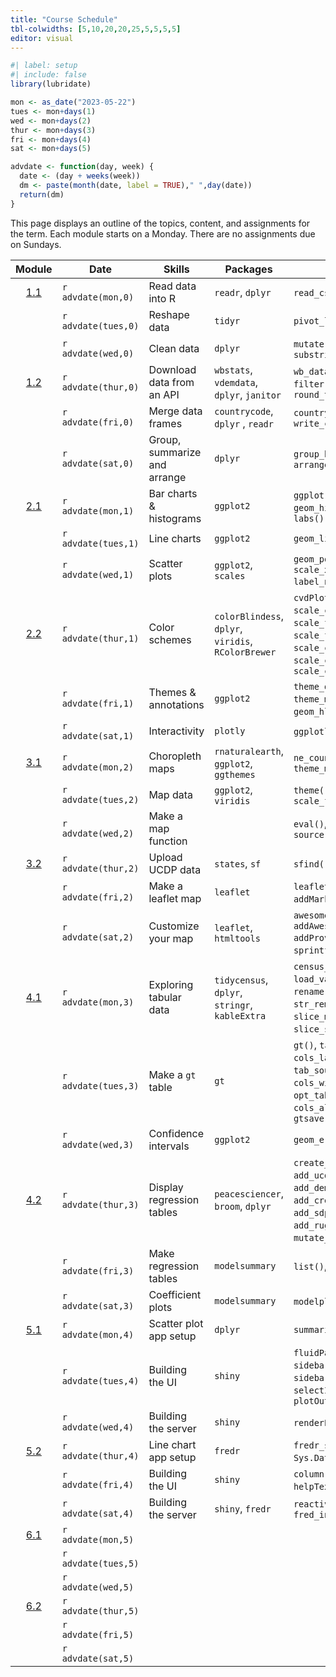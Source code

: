 ```yaml
---
title: "Course Schedule"
tbl-colwidths: [5,10,20,20,25,5,5,5,5]
editor: visual
---
```


```r
#| label: setup
#| include: false
library(lubridate)

mon <- as_date("2023-05-22")
tues <- mon+days(1)
wed <- mon+days(2)
thur <- mon+days(3)
fri <- mon+days(4)
sat <- mon+days(5)

advdate <- function(day, week) {
  date <- (day + weeks(week))
  dm <- paste(month(date, label = TRUE)," ",day(date))
  return(dm)  
}
```

This page displays an outline of the topics, content, and assignments
for the term. Each module starts on a Monday. There are no assignments
due on Sundays.

::: column-screen-inset-right
|                    Module                    | Date                | Skills                       | Packages                                            | Functions                                                                                                                                                                           |                                      Readings                                       |                                  Reference                                  | Videos                                                                                                                                                      |                           Assignments                           |
|:--------------------------------------------:|---------------------|------------------------------|-----------------------------------------------------|-------------------------------------------------------------------------------------------------------------------------------------------------------------------------------------|:-----------------------------------------------------------------------------------:|:---------------------------------------------------------------------------:|-------------------------------------------------------------------------------------------------------------------------------------------------------------|:---------------------------------------------------------------:|
| [1.1](/modules/module-1.1.html "Module 1.1") | `r advdate(mon,0)`  | Read data into R             | `readr`, `dplyr`                                    | `read_csv()`, `glimpse()`                                                                                                                                                           |                                                                                     | [📖](https://r4ds.hadley.nz/data-import.html#introduction "r4ds 8.1 & 8.2") | [🖥️](https://youtu.be/YLOaKB8dfF4 "Downloading World Bank data")[🖥️](https://youtu.be/XOGXn8IiHK8 "Reading data from a flat file")                          |                                                                 |
|                                              | `r advdate(tues,0)` | Reshape data                 | `tidyr`                                             | `pivot_longer()`                                                                                                                                                                    |                                                                                     |        [📖](https://r4ds.hadley.nz/data-tidy.html "r4ds 6.1 & 6.3")         | [🖥️](https://youtu.be/ud36szsO9a4 "Reshaping data")                                                                                                         |                                                                 |
|                                              | `r advdate(wed,0)`  | Clean data                   | `dplyr`                                             | `mutate()`, `mutate_at()`, `substring()`                                                                                                                                            |    [📖](https://link.springer.com/article/10.1057/palgrave.ap.5500151 "Norris")     |                                                                             | [🖥️](https://youtu.be/syG5cdmtXSo "Truncating strings, changing variable types")[🖥️](https://youtu.be/M-uuPBdBCTw "Cleaning variable names")                |                               📘                                |
| [1.2](/modules/module-1.2.html "Module 1.2") | `r advdate(thur,0)` | Download data from an API    | `wbstats`, `vdemdata`, `dplyr`, `janitor`           | `wb_data()`, `vdem`, `select_()`, `filter()`, `case_match()`, `round_to_fraction()`                                                                                                 |                                                                                     |                                                                             | [🖥️](https://youtu.be/cBRTP2imt_o "Dowload data from the World Bank")[🖥️](https://youtu.be/7CvYTeMP_PU "Filter data and select variables")                  |                                                                 |
|                                              | `r advdate(fri,0)`  | Merge data frames            | `countrycode`, `dplyr` , `readr`                    | `countrycode()`, `left_join()`, `write_csv()`                                                                                                                                       |                                                                                     |   [📖](https://r4ds.hadley.nz/joins.html#sec-mutating-joins "r4ds, 20.3")   | [🖥️](https://youtu.be/ZGD0kO_iwAM "Add country codes to data frame")[🖥️](https://youtu.be/wNF3ZPneHWw "Merge two data frames")                              |                                                                 |
|                                              | `r advdate(sat,0)`  | Group, summarize and arrange | `dplyr`                                             | `group_by()`, `summarize()`, `arrange()`                                                                                                                                            |                                                                                     |     [📖](https://r4ds.hadley.nz/data-transform.html#groups "r4ds, 4.5")     | [🖥️](https://youtu.be/2nX9p6arQjg "Group, summarize and arrange")                                                                                           |                              📘 🧮                              |
| [2.1](/modules/module-2.1.html "Module 2.1") | `r advdate(mon,1)`  | Bar charts & histograms      | `ggplot2`                                           | `ggplot()`, `geom_col()`, `geom_histogram()`, `aes()`, `labs()`                                                                                                                     |                                                                                     |                                                                             | [🖥️](https://youtu.be/hl02sVTyCRA "Bar charts")[🖥️](https://youtu.be/LuNDAIQXx9w "Histograms")                                                              |                                                                 |
|                                              | `r advdate(tues,1)` | Line charts                  | `ggplot2`                                           | `geom_line()`                                                                                                                                                                       |                                                                                     |                                                                             | [🖥️](https://youtu.be/cHos9y261SQ "Line charts")                                                                                                            |                                                                 |
|                                              | `r advdate(wed,1)`  | Scatter plots                | `ggplot2`, `scales`                                 | `geom_point()`, `geom_smooth()`, `scale_x_log10(),` `label_number()`, `geom_text()`                                                                                                 |     [📖](https://www-jstor-org.proxygw.wrlc.org/stable/1951731?seq=8 "Lipset")      |                                                                             | [🖥️](https://youtu.be/Cvme3C268wE "Scatter plots")                                                                                                          |                               📘                                |
| [2.2](/modules/module-2.2.html "Module 2.2") | `r advdate(thur,1)` | Color schemes                | `colorBlindess`, `dplyr`, `viridis`, `RColorBrewer` | `cvdPlot()`, `scale_color_manual()`, `scale_fill_viridis_d()`, `scale_fill_brewer()`, `scale_color_manual()`, `scale_color_viridis_d()`, `scale_color_brewer`                       |                                                                                     |                                                                             | [🖥️](https://youtu.be/fBCtSjg_-Ik "Color schemes")                                                                                                          |                                                                 |
|                                              | `r advdate(fri,1)`  | Themes & annotations         | `ggplot2`                                           | `theme_dark()`, `theme_minimal()`, `annotate()`, `geom_hline()`, `geom_vline()`                                                                                                     |                                                                                     |                                                                             | [🖥️](https://youtu.be/Le0OJXdsy3o "Themes")[🖥️](https://youtu.be/uEpBMgWilXc "Annotations")                                                                 |                                                                 |
|                                              | `r advdate(sat,1)`  | Interactivity                | `plotly`                                            | `ggplotly()`, `layout()`                                                                                                                                                            |                                                                                     |                                                                             | [🖥️](https://youtu.be/T-7jtbcwaJ0 "Interactivity")                                                                                                          |                              📘 🧮                              |
| [3.1](/modules/module-3.1.html "Module 3.1") | `r advdate(mon,2)`  | Choropleth maps              | `rnaturalearth`, `ggplot2`, `ggthemes`              | `ne_countries()`, `geom_sf()`, `theme_map()`                                                                                                                                        |                                                                                     |                                                                             | [🖥️](https://youtu.be/HB3PMF93hzs "Choropleth maps")                                                                                                        |                                                                 |
|                                              | `r advdate(tues,2)` | Map data                     | `ggplot2`, `viridis`                                | `theme()`, `scale_fill_viridis_c()`                                                                                                                                                 |                                                                                     |                                                                             | [🖥️](https://youtu.be/5RnnGov3Iw4 "Map World Bank data")                                                                                                    |                                                                 |
|                                              | `r advdate(wed,2)`  | Make a map function          |                                                     | `eval()`, `parse()`, `function()`, `source()`                                                                                                                                       | [📖](https://www-jstor-org.proxygw.wrlc.org/stable/j.ctt7s3wz.10 "Ross, Chapter 3") |                                                                             | [🖥️](https://youtu.be/m42vrbEEHT4 "Turn your map into a function")                                                                                          |                               📘                                |
| [3.2](/modules/module-3.1.html "Module 3.1") | `r advdate(thur,2)` | Upload UCDP data             | `states`, `sf`                                      | `sfind()`, `st_as_sf()`                                                                                                                                                             |                                                                                     |                                                                             | [🖥️](https://youtu.be/If2PwFv90iI "Upload UCDP data")                                                                                                       |                                                                 |
|                                              | `r advdate(fri,2)`  | Make a leaflet map           | `leaflet`                                           | `leaflet()`, `addTiles()`, `addMarkers()`, `setView()`                                                                                                                              |                                                                                     |                                                                             | [🖥️](https://youtu.be/hHUPqgHRqYU "Make a leaflet map")                                                                                                     |                                                                 |
|                                              | `r advdate(sat,2)`  | Customize your map           | `leaflet`, `htmltools`                              | `awesomeIcons()`, `addAwesomeMarkers(),` `addProviderTiles()`, `sprintf()`, `lapply()`, `HTML`                                                                                      |                                                                                     |                                                                             | [🖥️](https://youtu.be/qLYeSsoDvgs "Customize your map")                                                                                                     |                              📘 🧮                              |
| [4.1](/modules/module-4.1.html "Module 4.1") | `r advdate(mon,3)`  | Exploring tabular data       | `tidycensus`, `dplyr`, `stringr`, `kableExtra`      | `census_api_key()`, `load_variables()`, `get_acs()`, `rename()`, `rename_with`, `str_remove()`, `kable()`, `slice_max()`, `slice_min()`, `slice_sample()`, `bind_rows()`            |                                                                                     |                                                                             | [🖥️](Working%20with%20tidycensus "https://www.youtube.com/embed/wo9vZccmqwc")[🖥️](https://www.youtube.com/embed/wo9vZccmqwc "Explore data with kableExtra") |                                                                 |
|                                              | `r advdate(tues,3)` | Make a `gt` table            | `gt`                                                | `gt()`, `tab_header()`, `cols_label()`, `fmt_currency()`, `tab_source_note()`, `cols_width()`, `opt_table_font()`, `cols_align()`, `tab_options()`, `gtsave()`                      |                                                                                     |                                                                             | [🖥️](https://www.youtube.com/embed/wo9vZccmqwc "Make a gt table")                                                                                           |                                                                 |
|                                              | `r advdate(wed,3)`  | Confidence intervals         | `ggplot2`                                           | `geom_errorbar()`                                                                                                                                                                   |            [📖](https://www.jstor.org/stable/3118222 "Fearon & Laitin")             |                                                                             | [🖥️](https://www.youtube.com/embed/wo9vZccmqwc "Make a coefficient plot")                                                                                   |                               📘                                |
| [4.2](/modules/module-4.2.html "Module 4.2") | `r advdate(thur,3)` | Display regression tables    | `peacesciencer`, `broom`, `dplyr`                   | `create_stateyears()`, `add_ucdp_acd()`, `add_democracy()`, `add_creg_fractionalization()`, `add_sdp_gdp()`, `add_rugged_terrain()`, `tidy()`, `mutate_if()`, `glm()`, `binomial()` |                                                                                     |                                                                             | 🖥️                                                                                                                                                          |                                                                 |
|                                              | `r advdate(fri,3)`  | Make regression tables       | `modelsummary`                                      | `list()`, `modelsummary()`                                                                                                                                                          |                                                                                     |                                                                             | 🖥️                                                                                                                                                          | [✍️](/project/project-assignment-1.html "Project assignment 1") |
|                                              | `r advdate(sat,3)`  | Coefficient plots            | `modelsummary`                                      | `modelplot()`, `rev()`                                                                                                                                                              |                                                                                     |                                                                             | 🖥️                                                                                                                                                          |                              📘 🧮                              |
| [5.1](/modules/module-5.1.html "Module 5.1") | `r advdate(mon,4)`  | Scatter plot app setup       | `dplyr`                                             | `summarize_all()`                                                                                                                                                                   |                                                                                     |                                                                             | 🖥️                                                                                                                                                          |                                                                 |
|                                              | `r advdate(tues,4)` | Building the UI              | `shiny`                                             | `fluidPage()`, `titlePanel()`, `sidebarLayout()`, `sidebarPanel()`, `selectInput()`, `mainPanel()`, `plotOutput()`                                                                  |                                                                                     |                                                                             | 🖥️                                                                                                                                                          |                                                                 |
|                                              | `r advdate(wed,4)`  | Building the server          | `shiny`                                             | `renderPlot()`, `shinyApp()`                                                                                                                                                        |       [📖](https://muse-jhu-edu.proxygw.wrlc.org/article/225602 "Huntington")       |                                                                             | 🖥️                                                                                                                                                          |                               📘                                |
|   [5.2](/modules/module-5.2 "Module 5.2")    | `r advdate(thur,4)` | Line chart app setup         | `fredr`                                             | `fredr_set_key()` , `as.Date()` , `Sys.Date()` ,                                                                                                                                    |                                                                                     |                                                                             | 🖥️                                                                                                                                                          |                                                                 |
|                                              | `r advdate(fri,4)`  | Building the UI              | `shiny`                                             | `column()`, `wellPanel()`, `helpText()`, `sliderInput()`                                                                                                                            |                                                                                     |                                                                             | 🖥️                                                                                                                                                          | [✍️](/project/project-assignment-2.html "Project assignment 2") |
|                                              | `r advdate(sat,4)`  | Building the server          | `shiny`, `fredr`                                    | `reactive()`, `fredr()`, `fred_indicator()`                                                                                                                                         |                                                                                     |                                                                             | 🖥️                                                                                                                                                          |                              📘 🧮                              |
| [6.1](/modules/module-6.1.html "Module 6.1") | `r advdate(mon,5)`  |                              |                                                     |                                                                                                                                                                                     |                                                                                     |                                                                             | 🖥️                                                                                                                                                          |                                                                 |
|                                              | `r advdate(tues,5)` |                              |                                                     |                                                                                                                                                                                     |                                                                                     |                                                                             |                                                                                                                                                             |                                                                 |
|                                              | `r advdate(wed,5)`  |                              |                                                     |                                                                                                                                                                                     |                                                                                     |                                                                             |                                                                                                                                                             |                                                                 |
| [6.2](/modules/module-6.2.html "Module 6.2") | `r advdate(thur,5)` |                              |                                                     |                                                                                                                                                                                     |                                                                                     |                                                                             | 🖥️                                                                                                                                                          |                                                                 |
|                                              | `r advdate(fri,5)`  |                              |                                                     |                                                                                                                                                                                     |                                                                                     |                                                                             |                                                                                                                                                             |                                                                 |
|                                              | `r advdate(sat,5)`  |                              |                                                     |                                                                                                                                                                                     |                                                                                     |                                                                             |                                                                                                                                                             | [✍️](/project/project-assignment-3.html "Project assignment 3") |
:::
